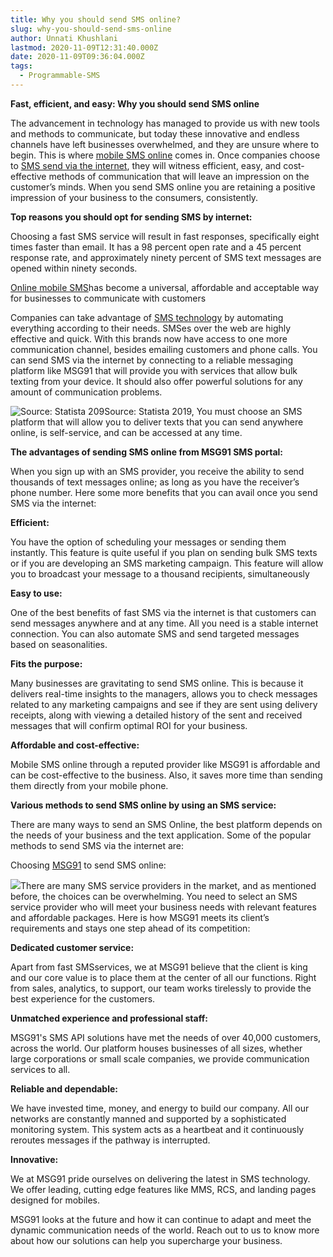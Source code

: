 ```yaml
---
title: Why you should send SMS online?
slug: why-you-should-send-sms-online
author: Unnati Khushlani
lastmod: 2020-11-09T12:31:40.000Z
date: 2020-11-09T09:36:04.000Z
tags:
  - Programmable-SMS
---
```


**Fast, efficient, and easy: Why you should send SMS online**

The advancement in technology has managed to provide us with new tools and methods to communicate, but today these innovative and endless channels have left businesses overwhelmed, and they are unsure where to begin. This is where [mobile SMS online](https://msg91.com/in/sms) comes in. Once companies choose to [SMS send via the internet](https://msg91.com/in/whatsapp), they will witness efficient, easy, and cost-effective methods of communication that will leave an impression on the customer’s minds. When you send SMS online you are retaining a positive impression of your business to the consumers, consistently.

**Top reasons you should opt for sending SMS by internet:**

Choosing a fast SMS service will result in fast responses, specifically eight times faster than email. It has a 98 percent open rate and a 45 percent response rate, and approximately ninety percent of SMS text messages are opened within ninety seconds.

[Online mobile SMS](https://msg91.com/in/sms)has become a universal, affordable and acceptable way for businesses to communicate with customers

Companies can take advantage of [SMS technology](https://msg91.com/in/sms) by automating everything according to their needs. SMSes over the web are highly effective and quick. With this brands now have access to one more communication channel, besides emailing customers and phone calls. You can send SMS via the internet by connecting to a reliable messaging platform like MSG91 that will provide you with services that allow bulk texting from your device. It should also offer powerful solutions for any amount of communication problems.

![Source: Statista 209](https://images-msg91.s3.ap-south-1.amazonaws.com/2020/11/SMS-Marketing-Statistics-MobileMonkey-1-1.png)Source: Statista 2019, You must choose an SMS platform that will allow you to deliver texts that you can send anywhere online, is self-service, and can be accessed at any time.

**The advantages of sending SMS online from MSG91 SMS portal:**

When you sign up with an SMS provider, you receive the ability to send thousands of text messages online; as long as you have the receiver’s phone number. Here some more benefits that you can avail once you send SMS via the internet:  


**Efficient:**

You have the option of scheduling your messages or sending them instantly. This feature is quite useful if you plan on sending bulk SMS texts or if you are developing an SMS marketing campaign. This feature will allow you to broadcast your message to a thousand recipients, simultaneously  
  
**Easy to use:**

One of the best benefits of fast SMS via the internet is that customers can send messages anywhere and at any time. All you need is a stable internet connection. You can also automate SMS and send targeted messages based on seasonalities.

**Fits the purpose:**

Many businesses are gravitating to send SMS online. This is because it delivers real-time insights to the managers, allows you to check messages related to any marketing campaigns and see if they are sent using delivery receipts, along with viewing a detailed history of the sent and received messages that will confirm optimal ROI for your business.

**Affordable and cost-effective:**

Mobile SMS online through a reputed provider like MSG91 is affordable and can be cost-effective to the business. Also, it saves more time than sending them directly from your mobile phone.

**Various methods to send SMS online by using an SMS service:**

There are many ways to send an SMS Online, the best platform depends on the needs of your business and the text application. Some of the popular methods to send SMS via the internet are:  


Choosing [MSG91](https://msg91.com/in/sms) to send SMS online:

![](https://images-msg91.s3.ap-south-1.amazonaws.com/2020/11/Untitled.png)There are many SMS service providers in the market, and as mentioned before, the choices can be overwhelming. You need to select an SMS service provider who will meet your business needs with relevant features and affordable packages. Here is how MSG91 meets its client’s requirements and stays one step ahead of its competition:

**Dedicated customer service:**

Apart from fast SMSservices, we at MSG91 believe that the client is king and our core value is to place them at the center of all our functions. Right from sales, analytics, to support, our team works tirelessly to provide the best experience for the customers.

**Unmatched experience and professional staff:**

MSG91's SMS API solutions have met the needs of over 40,000 customers, across the world. Our platform houses businesses of all sizes, whether large corporations or small scale companies, we provide communication services to all.

**Reliable and dependable:**

We have invested time, money, and energy to build our company. All our networks are constantly manned and supported by a sophisticated monitoring system. This system acts as a heartbeat and it continuously reroutes messages if the pathway is interrupted.

**Innovative:**

We at MSG91 pride ourselves on delivering the latest in SMS technology. We offer leading, cutting edge features like MMS, RCS, and landing pages designed for mobiles.

MSG91 looks at the future and how it can continue to adapt and meet the dynamic communication needs of the world. Reach out to us to know more about how our solutions can help you supercharge your business.

